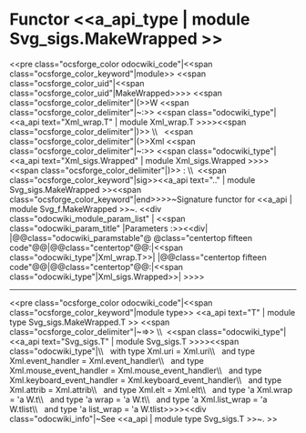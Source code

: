 =Functor <<a_api_type | module Svg_sigs.MakeWrapped >> =
<<pre class="ocsforge_color odocwiki_code"|<<span class="ocsforge_color_keyword"|module>> <<span class="ocsforge_color_uid"|<<span class="ocsforge_color_uid"|MakeWrapped>>>> <<span class="ocsforge_color_delimiter"|(>>W <<span class="ocsforge_color_delimiter"|~:>> <<span class="odocwiki_type"|<<a_api text="Xml_wrap.T" | module Xml_wrap.T >>>><<span class="ocsforge_color_delimiter"|)>> \\   <<span class="ocsforge_color_delimiter"|(>>Xml <<span class="ocsforge_color_delimiter"|~:>> <<span class="odocwiki_type"|<<a_api text="Xml_sigs.Wrapped" | module Xml_sigs.Wrapped >>>><<span class="ocsforge_color_delimiter"|)>> : \\  <<span class="ocsforge_color_keyword"|sig>><<a_api text=".." | module Svg_sigs.MakeWrapped >><<span class="ocsforge_color_keyword"|end>>>>~Signature functor for <<a_api | module Svg_f.MakeWrapped >>~.
<<div class="odocwiki_module_param_list" | <<span class="odocwiki_param_title" |Parameters :>><<div|
|@@class="odocwiki_paramstable"@ @class="centertop fifteen code"@@{{{W}}}|@@class="centertop"@@:|<<span class="odocwiki_type"|Xml_wrap.T>>|
|@@class="centertop fifteen code"@@{{{Xml}}}|@@class="centertop"@@:|<<span class="odocwiki_type"|Xml_sigs.Wrapped>>|
>>>>

----
<<pre class="ocsforge_color odocwiki_code"|<<span class="ocsforge_color_keyword"|module type>> <<a_api text="T" | module type Svg_sigs.MakeWrapped.T >> <<span class="ocsforge_color_delimiter"|~=>> \\  <<span class="odocwiki_type"|<<a_api text="Svg_sigs.T" | module Svg_sigs.T >>>><<span class="odocwiki_type"|\\      with type Xml.uri = Xml.uri\\       and type Xml.event_handler = Xml.event_handler\\       and type Xml.mouse_event_handler = Xml.mouse_event_handler\\       and type Xml.keyboard_event_handler = Xml.keyboard_event_handler\\       and type Xml.attrib = Xml.attrib\\       and type Xml.elt = Xml.elt\\       and type 'a Xml.wrap = 'a W.t\\       and type 'a wrap = 'a W.t\\       and type 'a Xml.list_wrap = 'a W.tlist\\       and type 'a list_wrap = 'a W.tlist>>>><<div class="odocwiki_info"|~See <<a_api | module type Svg_sigs.T >>~.
>>
